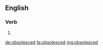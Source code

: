 ==English==

===Verb===
{{head|en|verb form}}

# {{en-past of|obsolesce}}

[[de:obsolesced]]
[[fa:obsolesced]]
[[mg:obsolesced]]